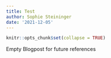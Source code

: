 ```yaml
---
title: Test
author: Sophie Steininger
date: '2021-12-05'
---
```


```r
knitr::opts_chunk$set(collapse = TRUE)
```
Empty Blogpost for future references 